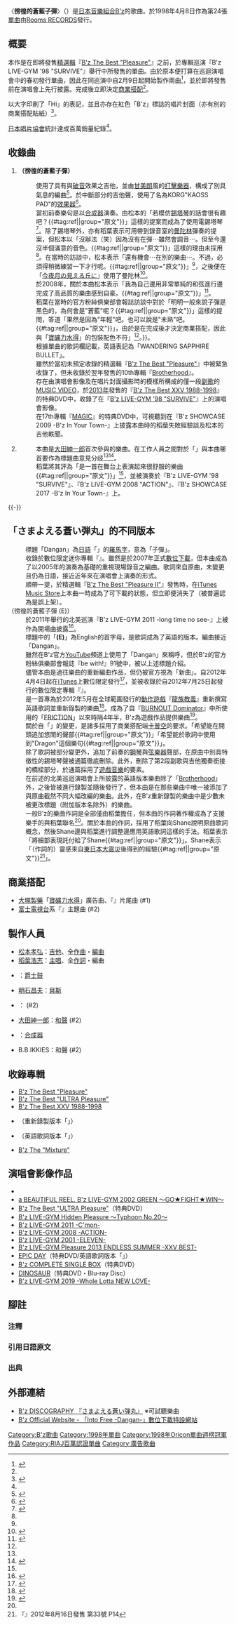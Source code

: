 {{Pathnav|B'z|[[B'z作品列表|B'z作品列表]]|frame=1}}
{{noteTA
|1=zh-hans:宝矿力水特;zh-hk:寶礦力水特;zh-tw:寶礦力水得;
}}
{{Infobox song
| name           = 徬徨的蒼藍子彈<br>（{{lang|ja|さまよえる蒼い弾丸}}）
| type           = single
| artist         = [[B'z|B'z]]
| cover          = B'z 24th Single.png
| album          = [[B'z_The_Best_"Pleasure"|B'z The Best "Pleasure"]]
| A-side         = 
| B-side         = {{lang|ja|Hi}}
| released       = 1998年4月8日
| format         = [[Mini_CD|8cm]][[單曲|單曲]]
| recorded       = 
| genre          = {{Hlist-comma|[[搖滾樂|搖滾]]|[[J-POP|J-POP]]}}
| length         = 4分7秒
| label          = [[VERMILLION_RECORDS|Rooms RECORDS]]
| writer         = {{Plainlist|
* [[稻葉浩志|稻葉浩志]] (作詞)
* [[松本孝弘|松本孝弘]] (作曲)
}}
| producer       = 松本孝弘
| certification  = * 百萬（[[日本唱片協會|日本唱片協會]]）<ref name="RIAJ">{{Cite journal |title=GOLD ALBUM他 認定作品 1998年6月度（98年5月21日〜98年6月20日） |url=https://www.riaj.or.jp/riaj/open/open-record!file?fid=775 |journal=The Record |issue=465 |publisher=[[日本唱片協會|日本唱片協會]] |date=1998-06 |page=9 |access-date=2020-07-19 |archive-date=2020-09-23 |archive-url=https://web.archive.org/web/20200923163852/https://www.riaj.or.jp/riaj/open/open-record!file?fid=775 }}</ref><ref>{{Cite web |url=https://www.riaj.or.jp/f/data/cert/gd.html |title=一般社団法人 日本レコード協会 |publisher=日本唱片協會 |date=1998-06 |accessdate=2020-01-14 |archive-date=2019-04-28 |archive-url=https://web.archive.org/web/20190428125857/https://www.riaj.or.jp/f/data/cert//gd.html |dead-url=no }}</ref>
| chart_position = * 週榜第1位（[[Oricon公信榜|Oricon]]）
* 1998年4月度月榜第2位（Oricon）
* 1998年5月度月榜第14位（Oricon）
* 1998年度年榜第32位（Oricon）
| prev_title     = {{lang|ja|[[Liar!_Liar!|Liar! Liar!]]}}
| prev_year      = 1997
| next_title     = {{lang|ja|[[HOME_(B'z單曲)|HOME]]}}
| next_year      = 1998
| misc           = {{Extra track listing
  | album      = B'z The Best "Pleasure"
  | type       = greatest
  | prev_track = {{lang|ja|[[Calling_(B'z單曲)|Calling]]}}
  | prev_no    = 13
  | this_track = '''{{lang|ja|さまよえる蒼い弾丸}}'''
  | track_no   = 14
  }}{{External music video|{{YouTube|gLXOmuVB2Vo|「さまよえる蒼い弾丸 (Live ver./B'z LIVE-GYM '98 "SURVIVE")」}}| Upper caption = 演唱會影像（Short ver.）}}
}}
〈'''徬徨的蒼藍子彈'''〉（{{jpn|j='''さまよえる蒼い弾丸'''|hg=さまよえるあおいだんがん|rm=Samayoeru Aoi Dangan}}）是[[日本|日本]][[音樂組合|音樂組合]][[B'z|B'z]]的歌曲。於1998年4月8日作為第24張[[單曲|單曲]]由[[VERMILLION_RECORDS|Rooms RECORDS]]發行。

== 概要 ==
本作是在即將發售[[精選輯|精選輯]]『[[B'z_The_Best_"Pleasure"|B'z The Best "Pleasure"]]』之前，於專輯巡演『B'z LIVE-GYM '98 "SURVIVE"』舉行中所發售的單曲。由於原本便打算在巡迴演唱會中的春初發行單曲，因此在同巡演中自2月9日起開始製作兩曲<ref name="be with 37">{{Cite journal|title=be with!|volume=37|publisher=[[B'z_Party|B'z Party]]|date=1998-03}}</ref>，並於即將發售前在演唱會上先行披露。完成後立即決定[[商業搭配|商業搭配]]<ref name="be with 37" />。

以大字印刷了「Hi」的表記，並且亦存在紅色「B'z」標誌的唱片封面（亦有別的商業搭配貼紙）<ref>{{Cite web|url=http://www.mfmagazine.com/mfm/Bz_Dictionary.html#a_ke|title=MUSIC FREAK MAGAZINE - B'z Dictionary（「限定」の項）|publisher={{link-ja|MRM|エムアールエム}}|accessdate=2019-11-24|archive-date=2016-03-25|archive-url=https://web.archive.org/web/20160325023454/http://mfmagazine.com/mfm/Bz_Dictionary.html#a_ke|dead-url=no}}</ref>。

[[日本唱片協會|日本唱片協會]]統計達成百萬銷量紀錄<ref name="RIAJ" />。

== 收錄曲 ==
# '''{{lang|ja|さまよえる蒼い弾丸}}（徬徨的蒼藍子彈）'''
#: 使用了具有{{link-en|電錫塔琴|Electric sita}}與[[效果器#破音（Distortion）|破音]]效果之吉他，並由[[甘美朗|甘美朗]]風的[[打擊樂器|打擊樂器]]，構成了別具{{link-ja|民族音樂|民族音楽}}氣息的編曲<ref>{{Cite book |title=Treasure : B'z Chronicle 1988～1998 10th anniversary special issue |publisher=ROOMS RECORDS |year=1998 |page=89 }}</ref>。於中斷部分的吉他聲，使用了名為KORG"KAOSS PAD"的[[效果器|效果器]]<ref>{{Cite web|url=http://www.mfmagazine.com/mfm/Bz_Dictionary.html#a_e|title=MUSIC FREAK MAGAZINE - B'z Dictionary（「エフェクター」「effects」の項）|publisher={{link-ja|MRM|エムアールエム}}|accessdate=2019-11-24|archive-date=2016-03-25|archive-url=https://web.archive.org/web/20160325023454/http://mfmagazine.com/mfm/Bz_Dictionary.html#a_e|dead-url=no}}</ref>。
#: 當初前奏樂句是以[[合成器|合成器]]演奏。由松本的「若模仿[[錫塔琴|錫塔琴]]的話會很有趣吧？{{#tag:ref|{{lang|ja|「シタールでなぞったら面白いのでは？」}}|group="原文"}}」這樣的提案而成為了使用電錫塔琴<ref>{{Cite book |title=music freak magazine & Es Flash Back B'z XXV Memories I |publisher=MRM |year=2013 |page=219 }}</ref>。除了錫塔琴外，亦有稻葉表示可用帶到錄音室的[[曼陀林|曼陀林]]彈奏的提案，但松本以「沒辦法（笑）因為沒有在彈⋯雖然會調音⋯。但至今還沒半個滿意的音色。{{#tag:ref|{{lang|ja|「使いこなせかった（笑）弾いたことないから…チューニングはわかるけど…。音色も今ひとつはまらなかったんだよね。」}}|group="原文"}}」這樣的理由未採用<ref name="be with 37" />。在當時的訪談中，松本表示「還有機會⋯在別的樂曲⋯。不過，必須得稍微練習一下才行呢。{{#tag:ref|{{lang|ja|「またの機会に…別の曲で…。でも、少し練習しないとダメだね。」}}|group="原文"}}」<ref name="be with 37" />，之後便在「[[今夜月の見える丘に|今夜月の見える丘に]]」使用了曼陀林<ref>{{Cite journal|title=be with!|volume=45|publisher=B'z Party|date=2000-03}}</ref>。
#: 於2008年，關於本曲松本表示「我為自己邊用非常單純的和弦進行邊完成了高品質的樂曲感到自豪。{{#tag:ref|{{lang|ja|「本当にシンプルなコード進行ながらクオリティーの高い楽曲に仕上がったと自負しています。」}}|group="原文"}}」<ref>{{Cite journal|title=be with!|volume=78|publisher=B'z Party|date=2008-06}}</ref>。
#: 稻葉在當時的官方粉絲俱樂部會報誌訪談中對於「明明一般來說子彈是黑色的，為何會是"蒼藍"呢？{{#tag:ref|{{lang|ja|「弾丸は普通黒なのに、なぜ"蒼"なんですか？」}}|group="原文"}}」這樣的提問，答道「果然是因為"年輕"吧。也可以說是"未熟"吧。{{#tag:ref|{{lang|ja|「やっぱり"若い"ってことでしょう。"未熟"と言った方がいいかな。」}}|group="原文"}}」，由於是在完成後才決定商業搭配，因此與「[[寶礦力水得|寶礦力水得]]」的包裝配色不符{{Refnest|group="注"|稻葉表示「那麼，就讓它成為『徬徨的藍與白的子彈』不就好了（笑）{{#tag:ref|{{lang|ja|「それじゃ、『さまよえる青と白の弾丸』にしなくちゃいけないじゃん（笑）」}}|group="原文"}}」<ref name="be with 37" />。}}。
#: 根據單曲的歌詞欄記載，英語表記為「WANDERING SAPPHIRE BULLET」。
#: 雖然於當初未預定收錄的精選輯『[[B'z_The_Best_"Pleasure"|B'z The Best "Pleasure"]]』中被緊急收錄了，但未收錄於翌年發售的10th專輯『[[Brotherhood_(B'z專輯)|Brotherhood]]』。
#: 存在由演唱會影像及在唱片封面攝影時的模樣所構成的僅一段[[副歌|副歌]]的[[音樂影片|MUSIC VIDEO]]，於[[2013年|2013年]]發售的『[[B'z_The_Best_XXV_1988-1998|B'z The Best XXV 1988-1998]]』的特典DVD中，收錄了在『[[B'z_LIVE-GYM_Hidden_Pleasure_～Typhoon_No.20～|B'z LIVE-GYM '98 "SURVIVE"]]』上的演唱會影像。
#: 在17th專輯『[[MAGIC_(B'z專輯)|MAGIC]]』的特典DVD中，可視聽到在『B'z SHOWCASE 2009 -B'z In Your Town-』上披露本曲時的稻葉失敗經驗談及松本的吉他軼聞。
# '''{{lang|ja|Hi}}'''
#: 本曲是[[大田紳一郎|大田紳一郎]]首次參與的樂曲。在工作人員之間對於「{{lang|ja|さまよえる蒼い弾丸}}」與本曲哪首要作為標題曲意見分歧<ref name="be with 37" /><ref name="uc298">{{Cite book|author=佐伯明 |title=B'z ウルトラクロニクル |year=2003 |publisher={{link-ja|Sony Magazines|ソニー・マガジンズ}}|page=293}}</ref>。
#: 稻葉將其評為「是一首在舞台上表演起來很舒服的樂曲{{#tag:ref|{{lang|ja|「ステージで気持ちいい曲」}}|group="原文"}}」<ref name="uc298" />，並被演奏於『B'z LIVE-GYM '98 "SURVIVE"』、『B'z LIVE-GYM 2008 "ACTION"』、『B'z SHOWCASE 2017 -B'z In Your Town-』上。
{{-}}

== 「さまよえる蒼い弾丸」的不同版本 ==
{{Infobox song
| name           = {{lang|ja|Into Free -Dangan-}}
| type           = [[數位音樂下載|數位限定]][[單曲|單曲]]
| artist         = [[B'z|B'z]]
| cover          = Into Free -Dangan-.png
| from_album     = {{link-ja|B'z (2012年專輯)|B'z (2012年のアルバム)|B'z}}
| released       = 2012年4月4日
| format         = [[數位音樂下載|數位下載]]
<!-- 未知參數 | track_no       = 5 -->
| recorded       = 2011年
| genre          = {{Hlist-comma|[[搖滾樂|搖滾]]|[[遊戲音樂|遊戲音樂]]|[[J-POP|J-POP]]}}
| length         = 4分44秒
| lyricist       = {{Hlist-comma|[[稻葉浩志|稻葉浩志]]|{{link-ja|Shane Gaalaas|シェーン・ガラース}}}}
| composer       = [[松本孝弘|松本孝弘]]
| label          = [[VERMILLION_RECORDS|VERMILLION RECORDS]]
| producer       = 松本孝弘
| chart_position = 
| tracks         = 
| misc           = {{Extra chronology
  | artist     = [[B'z|B'z]]
  | type       = single
  | prev_title = {{lang|ja|[[SUPER_LOVE_SONG_#收錄曲|FRICTION]]}}
  | prev_year  = 2007
  | title      = {{lang|ja|Into Free -Dangan-}}
  | year       = 2012
  | next_title = {{lang|ja|[[世界はあなたの色になる|世界はあなたの色になる]]}}
  | next_year  = 2016
  }}{{Extra track listing
  | album      = B'z
  | type       = ep
  | prev_track = {{lang|ja|Ultra Soul}}
  | prev_no    = 4
  | this_track = '''{{lang|ja|Into Free -Dangan-}}'''
  | track_no   = 5
  | next_track = 
  | next_no    = 
  }}{{External music video
  | 1 = {{YouTube|ZHuxBr0FS_E|「Into Free -Dangan- × Dragon's Dogma TRAILER」}}
  | type = single
  }}
}}
; {{lang|ja|Dangan}}
: 標題「Dangan」為[[日語|日語]]「{{lang|ja|{{ruby|弾|だん|ja}}{{ruby|丸|がん|ja}}}}」的[[日語羅馬字|羅馬字]]，意為「子彈」。
: 收錄於數位限定迷你專輯『{{link-ja|B'z (2007年のアルバム)|B'z (2007年のアルバム)|B'z}}』。雖然是於2007年正式[[數位音樂下載|數位下載]]，但本曲成為了以2005年的演奏為基礎的重視現場錄音之編曲。歌詞來自原曲，未變更且仍為日語，接近近年來在演唱會上演奏的形式。
: 順帶一提，於精選輯『[[B'z_The_Best_"Pleasure_II"|B'z The Best "Pleasure II"]]』發售時，在[[iTunes_Store|iTunes Music Store]]上本曲一時成為了可下載的狀態，但立即便消失了（被普遍認為是誤上架）。
; {{lang|ja|さまよえる蒼い弾丸 (E)}}（徬徨的蒼藍子彈 (E)）
: 於2011年舉行的北美巡演『B'z LIVE-GYM 2011 -long time no see-』上被作為開場曲披露<ref>{{Cite news|title=ヒット曲連発！B'z北米ツアー大盛況のうちに終了|url=https://natalie.mu/music/news/53696|work=音樂[[Natalie_(網站)|Natalie]]|publisher=株式會社Natasha|date=2011-07-26|accessdate=2019-09-23|archive-date=2019-09-23|archive-url=https://web.archive.org/web/20190923141143/https://natalie.mu/music/news/53696}}</ref>。
: 標題中的「'''(E)'''」為English的首字母，是歌詞成為了英語的版本。編曲接近「Dangan」。
: 雖然在B'z官方[[YouTube|YouTube]]頻道上使用了「Dangan」來稱呼，但於B'z的官方粉絲俱樂部會報誌『be with!』91號中，被以上述標題介紹。
; {{lang|ja|Into Free -Dangan-}}
: 儘管本曲是過往樂曲的重新編曲作品，但仍被官方視為「新曲」。自2012年4月4日起在[[iTunes|iTunes]]上數位限定發行<ref>{{Cite news|title=B'z、初の配信限定作品「Into Free -Dangan-」リリース開始|url=https://www.barks.jp/news/?id=1000078460|work={{link-ja|BARKS}}|publisher=JAPAN MUSIC NETWORK株式會社|date=2012-04-04|accessdate=2019-09-23|archive-date=2018-07-01|archive-url=https://web.archive.org/web/20180701083109/https://www.barks.jp/news/?id=1000078460|dead-url=no}}</ref>，並被收錄於自2012年7月25日起發行的數位限定專輯『{{link-ja|B'z (2012年のアルバム)|B'z (2012年のアルバム)|B'z}}』。
: 是一首專為於2012年5月在全球範圍發行的[[動作遊戲|動作遊戲]]『[[Dragon's_Dogma|龍族教義]]』重新撰寫英語歌詞並重新錄製的樂曲<ref name="barks20120201">{{Cite news|title=B'zの新曲「Into Free -Dangan-」、ゲーム『ドラゴンズドグマ』主題歌に|url=https://www.barks.jp/news/?id=1000076644|work=BARKS|publisher=JAPAN MUSIC NETWORK株式會社|date=2012-02-01|accessdate=2019-09-23|archive-date=2020-11-25|archive-url=https://web.archive.org/web/20201125160417/https://www.barks.jp/news/?id=1000076644}}</ref>{{Refnest|group="注"|實際上，如前述在去年的北美巡演上披露了英語版本，本曲即是此英語版本的重新編曲版。}}。成為了自『[[橫衝直撞|BURNOUT Dominator]]』中所使用的「[[SUPER_LOVE_SONG|FRICTION]]」以來時隔4年半，B'z為遊戲作品提供樂曲<ref>{{Cite news|title=B'z、4年半ぶりゲームに楽曲提供 『ドラゴンズドグマ』主題歌|url=https://www.oricon.co.jp/news/2006444/full/|work=ORICON NEWS|publisher=[[Oricon|Oricon]]|date=2012-02-01|accessdate=2019-09-23|archive-date=2022-06-17|archive-url=https://web.archive.org/web/20220617045909/https://www.oricon.co.jp/news/2006444/full/}}</ref>。
: 關於自「{{lang|ja|さまよえる蒼い弾丸 (E)}}」的變更，是諸多採用了商業搭配端[[卡普空|卡普空]]的要求。「希望能在開頭追加悠閒的聲部{{#tag:ref|{{lang|ja|「オープニングにゆったりしたパートを追加してほしい」}}|group="原文"}}」「希望能於歌詞中使用到"Dragon"這個樂句{{#tag:ref|{{lang|ja|「歌詞に"Dragon"というフレーズを使用してほしい」}}|group="原文"}}」。
: 除了歌詞被部分變更外，追加了前奏的[[鋼琴|鋼琴]]與[[弦樂器|弦樂器]]聲部，在原曲中別具特徵性的錫塔琴聲被通篇徹底刪除。此外，刪除了第2段副歌與吉他獨奏銜接的橋樑部分，於通篇採用了[[遊戲音樂|遊戲音樂]]的要素。
: 在前述的北美巡迴演唱會上所披露的英語版本樂曲除了「[[Brotherhood_(B'z專輯)|Brotherhood]]」外，之後皆被進行錄製並隨後發行了，但本曲是在那些樂曲中唯一被添加了與原曲截然不同大幅改編的樂曲。此外，在B'z重新錄製的樂曲中是少數未被更改標題（附加版本名除外）的樂曲{{Refnest|group="注"|歌詞・標題皆未被變更的樂曲，此外還有「[[The_7th_Blues_#收錄曲|SLAVE TO THE NIGHT]]」、「[[DEVIL|DEVIL]]」。}}。
: 一般B'z的樂曲作詞是全部僅由稻葉擔任，但本曲的作詞著作權成為了支援樂手的{{link-ja|Shane Gaalaas|シェーン・ガラース}}與稻葉聯名<ref name="barks20120201" />。關於本曲的作詞，採用了稻葉向Shane說明原曲歌詞概念，然後Shane邊與稻葉進行調整邊應用英語歌詞這樣的手法。稻葉表示「將細部表現託付給了Shane{{#tag:ref|{{lang|ja|「細かい表現はシェーンに任せている」}}|group="原文"}}」。Shane表示「（作詞的）靈感來自[[東日本大震災|東日本大震災]]後得到的經驗{{#tag:ref|{{lang|ja|「（作詞の）インスピレーションは、東日本大震災の後の経験から得た」}}|group="原文"}}<ref>『{{link-ja|バンクーバー新報}}』2012年8月16日發售 第33號 P14</ref>」。

== 商業搭配 ==
* [[大塚製藥|大塚製藥]]「[[寶礦力水得|寶礦力水得]]」廣告曲、『{{link-ja|J-ROCK ARTIST COUNT DOWN 50}}』片尾曲 (#1)
* [[富士電視台|富士電視台]]系『{{link-ja|Fomurla Nippon|フォーミュラ・ニッポン}}』主題曲 (#2)

== 製作人員 ==
* [[松本孝弘|松本孝弘]]：[[吉他|吉他]]、全[[作曲|作曲]]・[[編曲|編曲]]
* [[稻葉浩志|稻葉浩志]]：[[主唱|主唱]]、全[[作詞|作詞]]・編曲
* {{link-ja|山木秀夫}}：[[爵士鼓|爵士鼓]]
* [[明石昌夫|明石昌夫]]：[[貝斯|貝斯]]
* {{link-ja|小野塚晃}}：{{link-en|哈蒙德風琴|Hammond Organ}} (#2)
* [[大田紳一郎|大田紳一郎]]：[[和聲歌手|和聲]] (#2)
* {{link-ja|池田大介|池田大介 (編曲家)}}：[[合成器|合成器]]{{link-en|Music Sequencer|Music Sequencer|程式設計}}
* B.B.IKKIES：和聲 (#2)

== 收錄專輯 ==
'''{{lang|ja|さまよえる蒼い弾丸}}''' 
*[[B'z_The_Best_"Pleasure"|B'z The Best "Pleasure"]]
*[[B'z_The_Best_"ULTRA_Pleasure"|B'z The Best "ULTRA Pleasure"]]
*[[B'z_The_Best_XXV_1988-1998|B'z The Best XXV 1988-1998]]
*{{link-ja|B'z (2007年專輯)|B'z (2007年のアルバム)}}（重新錄製版本「{{lang|ja|Dangan}}」）
*{{link-ja|B'z (2012年專輯)|B'z (2012年のアルバム)}}（英語歌詞版本「{{lang|ja|Into Free -Dangan-}}」）

'''{{lang|ja|Hi}}'''  
*[[B'z_The_"Mixture"|B'z The "Mixture"]]

== 演唱會影像作品 ==
'''{{lang|ja|さまよえる蒼い弾丸}}''' 
*{{link-ja|once upon a time in 横浜 ～B'z LIVE GYM'99 "Brotherhood"～}}
*[[a_BEAUTIFUL_REEL._B'z_LIVE-GYM_2002_GREEN_～GO★FIGHT★WIN～|a BEAUTIFUL REEL. B'z LIVE-GYM 2002 GREEN ～GO★FIGHT★WIN～]]
*[[B'z_The_Best_"ULTRA_Pleasure"|B'z The Best "ULTRA Pleasure"]]（特典DVD）
*[[B'z_LIVE-GYM_Hidden_Pleasure_～Typhoon_No.20～|B'z LIVE-GYM Hidden Pleasure ～Typhoon No.20～]]
*[[B'z_LIVE-GYM_2011_-C'mon-|B'z LIVE-GYM 2011 -C'mon-]]
*[[B'z_LIVE-GYM_2008_-ACTION-|B'z LIVE-GYM 2008 -ACTION-]]
*[[B'z_LIVE-GYM_2001_-ELEVEN-|B'z LIVE-GYM 2001 -ELEVEN-]]
*[[B'z_LIVE-GYM_Pleasure_2013_ENDLESS_SUMMER_-XXV_BEST-|B'z LIVE-GYM Pleasure 2013 ENDLESS SUMMER -XXV BEST-]]
*[[EPIC_DAY|EPIC DAY]]（特典DVD/英語歌詞版本「{{lang|ja|Into Free -Dangan-}}」）
*[[B'z_COMPLETE_SINGLE_BOX|B'z COMPLETE SINGLE BOX]]（特典DVD）
*[[DINOSAUR|DINOSAUR]]（特典DVD・Blu-ray Disc）
*[[B'z_LIVE-GYM_2019_-Whole_Lotta_NEW_LOVE-|B'z LIVE-GYM 2019 -Whole Lotta NEW LOVE-]]

== 腳註 ==
{{腳註幫助}}
=== 注釋 ===
{{Reflist|group="注"}}
=== 引用日語原文 ===
{{Reflist|group="原文"}}
=== 出典 ===
{{Reflist}}

== 外部連結 ==
* [http://bz-vermillion.com/discography/sg_24.html B'z DISCOGRAPHY 『さまよえる蒼い弾丸』] {{Wayback|url=http://bz-vermillion.com/discography/sg_24.html |date=20220106053017 }} ※可試聽樂曲
* [http://www.bz-vermillion.com/dangan/ B'z Official Website - 「Into Free -Dangan-」數位下載特設網站] {{Wayback|url=http://www.bz-vermillion.com/dangan/ |date=20220617020030 }} 

{{B'z}}
{{Oricon單曲週榜冠軍 (1998年)|1998年4月20日}}

{{DEFAULTSORT:Samayoeru Aoi Dangan}}
[[Category:B'z歌曲|Category:B'z歌曲]]
[[Category:1998年單曲|Category:1998年單曲]]
[[Category:1998年Oricon單曲週榜冠軍作品|Category:1998年Oricon單曲週榜冠軍作品]]
[[Category:RIAJ百萬認證單曲|Category:RIAJ百萬認證單曲]]
[[Category:廣告歌曲|Category:廣告歌曲]]